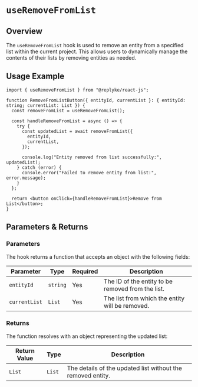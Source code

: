 # `useRemoveFromList`

## Overview

The `useRemoveFromList` hook is used to remove an entity from a specified list within the current project. This allows users to dynamically manage the contents of their lists by removing entities as needed.


## Usage Example

```tsx
import { useRemoveFromList } from "@replyke/react-js";

function RemoveFromListButton({ entityId, currentList }: { entityId: string; currentList: List }) {
  const removeFromList = useRemoveFromList();

  const handleRemoveFromList = async () => {
    try {
      const updatedList = await removeFromList({
        entityId,
        currentList,
      });

      console.log("Entity removed from list successfully:", updatedList);
    } catch (error) {
      console.error("Failed to remove entity from list:", error.message);
    }
  };

  return <button onClick={handleRemoveFromList}>Remove from List</button>;
}
```

## Parameters & Returns

### Parameters

The hook returns a function that accepts an object with the following fields:

| Parameter      | Type     | Required | Description                                      |
|----------------|----------|----------|--------------------------------------------------|
| `entityId`     | `string` | Yes      | The ID of the entity to be removed from the list. |
| `currentList`  | `List`   | Yes      | The list from which the entity will be removed.  |

### Returns

The function resolves with an object representing the updated list:

| Return Value | Type   | Description                                   |
|--------------|--------|-----------------------------------------------|
| `List`       | `List` | The details of the updated list without the removed entity. |
